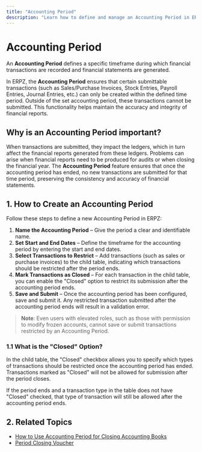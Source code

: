 ```yaml
---
title: "Accounting Period"
description: "Learn how to define and manage an Accounting Period in ERPZ to maintain accurate financial reports."
---
```


# Accounting Period

An **Accounting Period** defines a specific timeframe during which financial transactions are recorded and financial statements are generated.

In ERPZ, the **Accounting Period** ensures that certain submittable transactions (such as Sales/Purchase Invoices, Stock Entries, Payroll Entries, Journal Entries, etc.) can only be created within the defined time period. Outside of the set accounting period, these transactions cannot be submitted. This functionality helps maintain the accuracy and integrity of financial reports.

## Why is an Accounting Period important?

When transactions are submitted, they impact the ledgers, which in turn affect the financial reports generated from these ledgers. Problems can arise when financial reports need to be produced for audits or when closing the financial year. The **Accounting Period** feature ensures that once the accounting period has ended, no new transactions are submitted for that time period, preserving the consistency and accuracy of financial statements.

## 1. How to Create an Accounting Period

Follow these steps to define a new Accounting Period in ERPZ:

1. **Name the Accounting Period** – Give the period a clear and identifiable name.
2. **Set Start and End Dates** – Define the timeframe for the accounting period by entering the start and end dates.
3. **Select Transactions to Restrict** – Add transactions (such as sales or purchase invoices) to the child table, indicating which transactions should be restricted after the period ends.
4. **Mark Transactions as Closed** – For each transaction in the child table, you can enable the "Closed" option to restrict its submission after the accounting period ends.
5. **Save and Submit** – Once the accounting period has been configured, save and submit it. Any restricted transaction submitted after the accounting period ends will result in a validation error.

> **Note**: Even users with elevated roles, such as those with permission to modify frozen accounts, cannot save or submit transactions restricted by an Accounting Period.

### 1.1 What is the "Closed" Option?

In the child table, the "Closed" checkbox allows you to specify which types of transactions should be restricted once the accounting period has ended. Transactions marked as "Closed" will not be allowed for submission after the period closes.

If the period ends and a transaction type in the table does not have "Closed" checked, that type of transaction will still be allowed after the accounting period ends.

## 2. Related Topics

- [How to Use Accounting Period for Closing Accounting Books]()
- [Period Closing Voucher]()
